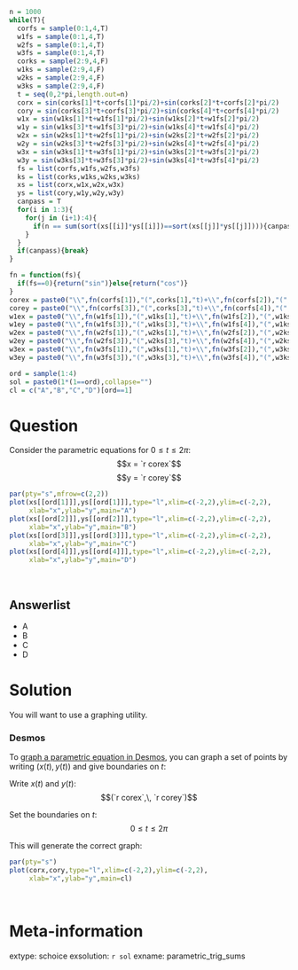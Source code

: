 ```r
n = 1000
while(T){
  corfs = sample(0:1,4,T)
  w1fs = sample(0:1,4,T)
  w2fs = sample(0:1,4,T)
  w3fs = sample(0:1,4,T)
  corks = sample(2:9,4,F)
  w1ks = sample(2:9,4,F)
  w2ks = sample(2:9,4,F)
  w3ks = sample(2:9,4,F)
  t = seq(0,2*pi,length.out=n)
  corx = sin(corks[1]*t+corfs[1]*pi/2)+sin(corks[2]*t+corfs[2]*pi/2)
  cory = sin(corks[3]*t+corfs[3]*pi/2)+sin(corks[4]*t+corfs[4]*pi/2)
  w1x = sin(w1ks[1]*t+w1fs[1]*pi/2)+sin(w1ks[2]*t+w1fs[2]*pi/2)
  w1y = sin(w1ks[3]*t+w1fs[3]*pi/2)+sin(w1ks[4]*t+w1fs[4]*pi/2)
  w2x = sin(w2ks[1]*t+w2fs[1]*pi/2)+sin(w2ks[2]*t+w2fs[2]*pi/2)
  w2y = sin(w2ks[3]*t+w2fs[3]*pi/2)+sin(w2ks[4]*t+w2fs[4]*pi/2)
  w3x = sin(w3ks[1]*t+w3fs[1]*pi/2)+sin(w3ks[2]*t+w3fs[2]*pi/2)
  w3y = sin(w3ks[3]*t+w3fs[3]*pi/2)+sin(w3ks[4]*t+w3fs[4]*pi/2)
  fs = list(corfs,w1fs,w2fs,w3fs)
  ks = list(corks,w1ks,w2ks,w3ks)
  xs = list(corx,w1x,w2x,w3x)
  ys = list(cory,w1y,w2y,w3y)
  canpass = T
  for(i in 1:3){
    for(j in (i+1):4){
      if(n == sum(sort(xs[[i]]*ys[[i]])==sort(xs[[j]]*ys[[j]]))){canpass=F}
    }
  }
  if(canpass){break}
}

fn = function(fs){
  if(fs==0){return("sin")}else{return("cos")}
}
corex = paste0("\\",fn(corfs[1]),"(",corks[1],"t)+\\",fn(corfs[2]),"(",corks[2],"t)")
corey = paste0("\\",fn(corfs[3]),"(",corks[3],"t)+\\",fn(corfs[4]),"(",corks[4],"t)")
w1ex = paste0("\\",fn(w1fs[1]),"(",w1ks[1],"t)+\\",fn(w1fs[2]),"(",w1ks[2],"t)")
w1ey = paste0("\\",fn(w1fs[3]),"(",w1ks[3],"t)+\\",fn(w1fs[4]),"(",w1ks[4],"t)")
w2ex = paste0("\\",fn(w2fs[1]),"(",w2ks[1],"t)+\\",fn(w2fs[2]),"(",w2ks[2],"t)")
w2ey = paste0("\\",fn(w2fs[3]),"(",w2ks[3],"t)+\\",fn(w2fs[4]),"(",w2ks[4],"t)")
w3ex = paste0("\\",fn(w3fs[1]),"(",w3ks[1],"t)+\\",fn(w3fs[2]),"(",w3ks[2],"t)")
w3ey = paste0("\\",fn(w3fs[3]),"(",w3ks[3],"t)+\\",fn(w3fs[4]),"(",w3ks[4],"t)")

ord = sample(1:4)
sol = paste0(1*(1==ord),collapse="")
cl = c("A","B","C","D")[ord==1]
```

Question
========

Consider the parametric equations for $0\le t\le2\pi$:
$$x = `r corex`$$
$$y = `r corey`$$

```r
par(pty="s",mfrow=c(2,2))
plot(xs[[ord[1]]],ys[[ord[1]]],type="l",xlim=c(-2,2),ylim=c(-2,2),
     xlab="x",ylab="y",main="A")
plot(xs[[ord[2]]],ys[[ord[2]]],type="l",xlim=c(-2,2),ylim=c(-2,2),
     xlab="x",ylab="y",main="B")
plot(xs[[ord[3]]],ys[[ord[3]]],type="l",xlim=c(-2,2),ylim=c(-2,2),
     xlab="x",ylab="y",main="C")
plot(xs[[ord[4]]],ys[[ord[4]]],type="l",xlim=c(-2,2),ylim=c(-2,2),
     xlab="x",ylab="y",main="D")
```
\

Answerlist
--------

* A
* B
* C
* D


Solution
========

You will want to use a graphing utility.

### Desmos

To [graph a parametric equation in Desmos](https://help.desmos.com/hc/en-us/articles/4406906208397-Parametric-Equations), you can graph a set of points by writing $(x(t),\,y(t))$ and give boundaries on $t$:

Write $x(t)$ and $y(t)$:
$$(`r corex`,\, `r corey`)$$

Set the boundaries on $t$:
$$0\le t \le 2\pi$$

This will generate the correct graph:

```r
par(pty="s")
plot(corx,cory,type="l",xlim=c(-2,2),ylim=c(-2,2),
     xlab="x",ylab="y",main=cl)
```
\



Meta-information
============
extype: schoice
exsolution: `r sol`
exname: parametric_trig_sums